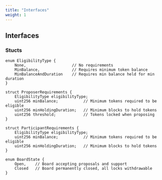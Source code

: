 ```yaml
---
title: "Interfaces"
weight: 1
---
```


## Interfaces

### Stucts

```solidity
enum EligibilityType {
    None,                    // No requirements
    MinBalance,              // Requires minimum token balance
    MinBalanceAndDuration    // Requires min balance held for min duration
}

struct ProposerRequirements {
    EligibilityType eligibilityType;
    uint256 minBalance;           // Minimum tokens required to be eligible
    uint256 minHoldingDuration;   // Minimum blocks to hold tokens
    uint256 threshold;            // Tokens locked when proposing
}

struct ParticipantRequirements {
    EligibilityType eligibilityType;
    uint256 minBalance;           // Minimum tokens required to be eligible
    uint256 minHoldingDuration;   // Minimum blocks to hold tokens
}

enum BoardState {
    Open,    // Board accepting proposals and support
    Closed   // Board permanently closed, all locks withdrawable
}
```
